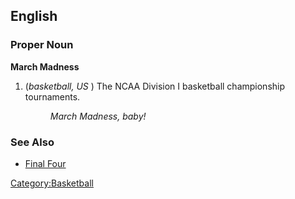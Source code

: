 ==English==

===Proper Noun===
'''March Madness'''

# (''basketball, US'' [[Category:Basketball]]) The NCAA Division I basketball championship tournaments.
#: ''March Madness, baby!''

===See Also===
*[[Final Four]]
